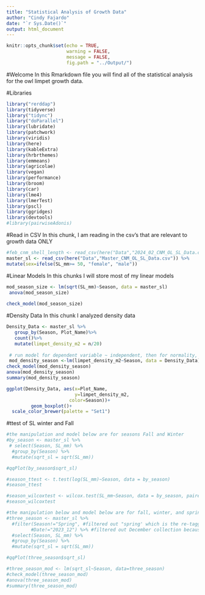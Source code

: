 ```yaml
---
title: "Statistical Analysis of Growth Data"
author: "Cindy Fajardo"
date: "`r Sys.Date()`"
output: html_document
---
```


```r
knitr::opts_chunk$set(echo = TRUE,
                      warning = FALSE,
                      message = FALSE,
                      fig.path = "../Output/")
```

#Welcome
In this Rmarkdown file you will find all of the statistical analysis for the owl limpet growth data.

#Libraries
```r
library("rerddap")
library(tidyverse)
library("tidync")
library("doParallel")
library(lubridate)
library(patchwork)
library(viridis)
library(here)
library(kableExtra)
library(hrbrthemes)
library(emmeans)
library(agricolae)
library(vegan)
library(performance)
library(broom)
library(car)
library(lme4)
library(lmerTest)
library(pscl)
library(ggridges)
library(devtools)
#library(pairwiseAdonis)
```

#Read in CSV
In this chunk, I am reading in the csv's that are relevant to growth data ONLY
```r
#feb_cnm_shell_length <- read_csv(here("Data","2024_02_CNM_OL_SL_Data.csv"))
master_sl <- read_csv(here("Data","Master_CNM_OL_SL_Data.csv")) %>%
mutate(sex=ifelse(SL_mm>= 50, "female", "male"))
```

#Linear Models
In this chunks I will store most of my linear models
```r
mod_season_size <- lm(sqrt(SL_mm)~Season, data = master_sl)  
 anova(mod_season_size)
 
check_model(mod_season_size)
```

#Density Data
In this chunk I analyzed density data
```r
Density_Data <- master_sl %>%
   group_by(Season, Plot_Name)%>%
   count()%>%
   mutate(limpet_density_m2 = n/20)
 
 # run model for dependent variable ~ independent, then for normality, etc, interpret model
 mod_density_season <-lm(limpet_density_m2~Season, data = Density_Data)
check_model(mod_density_season)
anova(mod_density_season) 
summary(mod_density_season)

ggplot(Density_Data, aes(x=Plot_Name,
                         y=limpet_density_m2,
                       color=Season))+
         geom_boxplot()+
  scale_color_brewer(palette = "Set1")
```

#ttest of SL winter and Fall
```r
#the manipulation and model below are for seasons Fall and Winter
#by_season <- master_sl %>%
 # select(Season, SL_mm) %>% 
  #group_by(Season) %>% 
  #mutate(sqrt_sl = sqrt(SL_mm))

#qqPlot(by_season$sqrt_sl)

#season_ttest <- t.test(log(SL_mm)~Season, data = by_season)
#season_ttest

#season_wilcoxtest <- wilcox.test(SL_mm~Season, data = by_season, paired=FALSE)
#season_wilcoxtest

#the manipulation below and model below are for fall, winter, and spring
#three_season <- master_sl %>%
  #filter(Season!="Spring", #filtered out "spring' which is the re-tagging event in March
         #Date!="2023_12") %>% #filtered out December collection because we did not complete all transects during that fieltrip
  #select(Season, SL_mm) %>% 
  #group_by(Season) %>% 
  #mutate(sqrt_sl = sqrt(SL_mm))

#qqPlot(three_season$sqrt_sl)

#three_season_mod <- lm(sqrt_sl~Season, data=three_season)
#check_model(three_season_mod)
#anova(three_season_mod)
#summary(three_season_mod)

```
